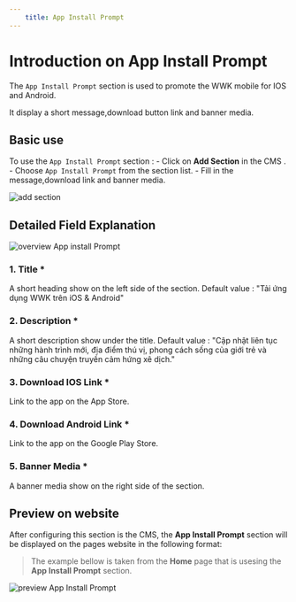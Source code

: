 ```yaml
---
    title: App Install Prompt
---
```


# Introduction on App Install Prompt


The `App Install Prompt` section is used to promote the WWK mobile for IOS and Android.

It display  a short message,download button link and banner media.


## Basic use

To use the `App Install Prompt` section : 
    - Click on **Add Section** in the CMS .
    - Choose `App Install Prompt` from the section list.
    - Fill in the message,download link and banner media.

![add section](https://wvn.hcm.ss.bfcplatform.vn/uploads/add-app-install.png)

## Detailed Field Explanation

![overview App install Prompt](https://wvn.hcm.ss.bfcplatform.vn/uploads/overview-app-install.png)


### 1. Title <ColorBox type="text" color="red">*</ColorBox>

 A short heading show on the left side of the section.
 Default value : "Tải ứng dụng WWK trên iOS & Android"

### 2. Description <ColorBox type="text" color="red">*</ColorBox>

 A short description show under the title.
 Default value : "Cập nhật liên tục những hành trình mới, địa điểm thú vị, phong cách sống của giới trẻ và những câu chuyện truyền cảm hứng xê dịch."

### 3. Download IOS Link <ColorBox type="text" color="red">*</ColorBox>

Link to the app on the App Store.

### 4. Download Android Link <ColorBox type="text" color="red">*</ColorBox>

Link to the app on the Google Play Store.

### 5. Banner Media <ColorBox type="text" color="red">*</ColorBox>

A banner media show on the right side of the section.


## Preview on website


After configuring this section is the CMS, the **App Install Prompt** section will be displayed on the pages website in the following format:

> The example bellow is taken from the **Home** page that is usesing the **App Install Prompt** section.

![preview App Install Prompt](https://wvn.hcm.ss.bfcplatform.vn/uploads/preview-app-install.png)